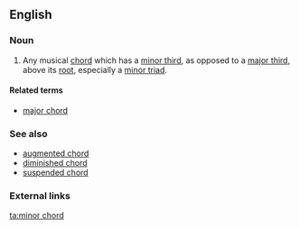 ==English==

===Noun===
{{en-noun|head=[[minor]] [[chord]]}}

# {{context|music|lang=en}} Any musical [[chord]] which has a [[minor third]], as opposed to a [[major third]], above its [[root]], especially a [[minor triad]].

====Related terms====
* [[major chord]]

===See also===
* [[augmented chord]]
* [[diminished chord]]
* [[suspended chord]]

===External links===
{{pedia|minor chord}}

[[ta:minor chord]]